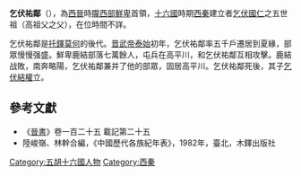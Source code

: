 '''乞伏祐鄰'''（{{bd|?||?||}}），為[[西晉|西晉]]時[[隴西部|隴西部]][[鮮卑|鮮卑]]首領，[[十六國|十六國]]時期[[西秦|西秦]]建立者[[乞伏國仁|乞伏國仁]]之五世祖（高祖父之父），在位時間不詳。

乞伏祐鄰是[[托鐸莫何|托鐸莫何]]的後代。[[晋武帝|晋武帝]][[泰始_(西晋)|泰始]]初年，乞伏祐鄰率五千戶遷居到夏緣，部眾慢慢强盛。鮮卑鹿結部落七萬餘人，屯兵在高平川，和乞伏祐鄰互相攻擊。鹿結战敗，南奔略陽，乞伏祐鄰兼并了他的部眾，固居高平川。乞伏祐鄰死後，其子[[乞伏結權|乞伏結權]]立。

{{start box}}
{{s-before|—}}
{{s-title|[[隴西部|隴西部]][[鮮卑|鮮卑]]首領|265年－？年}}
{{s-after|[[乞伏結權|乞伏結權]]}}
{{end box}}

==參考文獻==
*《[[晉書|晉書]]》卷一百二十五 載記第二十五
*陸峻嶺、林幹合編，《中國歷代各族紀年表》，1982年，臺北，木鐸出版社
[[Category:五胡十六國人物|Category:五胡十六國人物]]
[[Category:西秦|Category:西秦]]